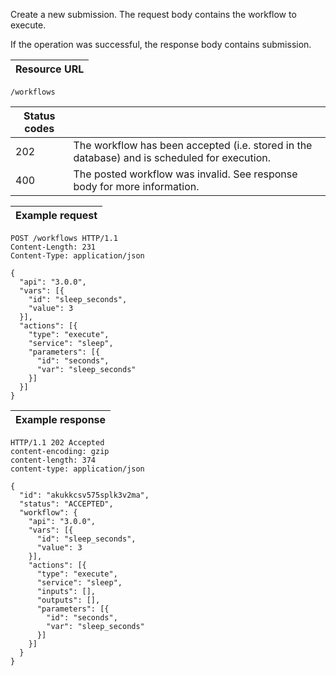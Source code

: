
Create a new <ScrollLink href="#submissions">submission</ScrollLink>. The
request body contains the <ScrollLink href="#workflows">workflow</ScrollLink>
to execute.

If the operation was successful, the response body contains submission.

| Resource URL |
| ------------ |

```http
/workflows
```

| Status codes |                              |
| ------------ | ---------------------------- |
| 202          | The workflow has been accepted (i.e. stored in the database) and is scheduled for execution. |
| 400          | The posted workflow was invalid. See response body for more information. |

| Example request |
| --------------- |

```http
POST /workflows HTTP/1.1
Content-Length: 231
Content-Type: application/json

{
  "api": "3.0.0",
  "vars": [{
    "id": "sleep_seconds",
    "value": 3
  }],
  "actions": [{
    "type": "execute",
    "service": "sleep",
    "parameters": [{
      "id": "seconds",
      "var": "sleep_seconds"
    }]
  }]
}
```

| Example response |
| ---------------- |

```http
HTTP/1.1 202 Accepted
content-encoding: gzip
content-length: 374
content-type: application/json

{
  "id": "akukkcsv575splk3v2ma",
  "status": "ACCEPTED",
  "workflow": {
    "api": "3.0.0",
    "vars": [{
      "id": "sleep_seconds",
      "value": 3
    }],
    "actions": [{
      "type": "execute",
      "service": "sleep",
      "inputs": [],
      "outputs": [],
      "parameters": [{
        "id": "seconds",
        "var": "sleep_seconds"
      }]
    }]
  }
}
```
